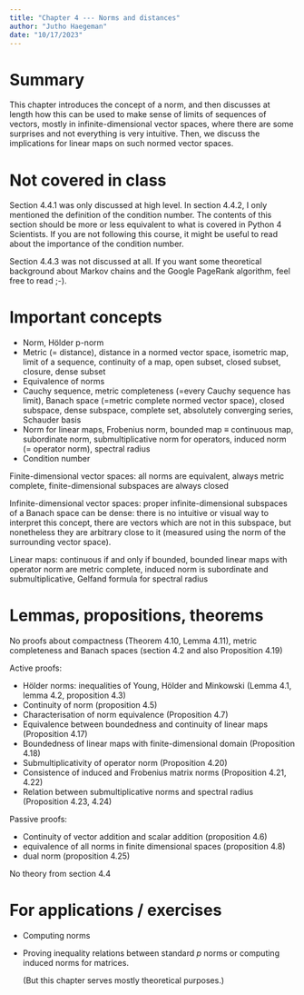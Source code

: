 ```yaml
---
title: "Chapter 4 --- Norms and distances"
author: "Jutho Haegeman"
date: "10/17/2023"
---
```


# Summary

This chapter introduces the concept of a norm, and then discusses at length how this can be used to make sense of limits of sequences of vectors, mostly in infinite-dimensional vector spaces, where there are some surprises and not everything is very intuitive. Then, we discuss the implications for linear maps on such normed vector spaces.

# Not covered in class

Section 4.4.1 was only discussed at high level. In section 4.4.2, I only mentioned the definition of the condition number. The contents of this section should be more or less equivalent to what is covered in Python 4 Scientists. If you are not following this course, it might be useful to read about the importance of the condition number.

Section 4.4.3 was not discussed at all. If you want some theoretical background about Markov chains and the Google PageRank algorithm, feel free to read ;-).

# Important concepts

* Norm, Hölder p-norm
* Metric ($=$ distance), distance in a normed vector space, isometric map, limit of a sequence, continuity of a map, open subset, closed subset, closure, dense subset
* Equivalence of norms
* Cauchy sequence, metric completeness (=every Cauchy sequence has limit), Banach space (=metric complete normed vector space), closed subspace, dense subspace, complete set, absolutely converging series, Schauder basis
* Norm for linear maps, Frobenius norm, bounded map $\equiv$ continuous map, subordinate norm, submultiplicative norm for operators, induced norm ($=$ operator norm), spectral radius
* Condition number

Finite-dimensional vector spaces: all norms are equivalent, always metric complete, finite-dimensional subspaces are always closed

Infinite-dimensional vector spaces: proper infinite-dimensional subspaces of a Banach space can be dense: there is no intuitive or visual way to interpret this concept, there are vectors which are not in this subspace, but nonetheless they are arbitrary close to it (measured using the norm of the surrounding vector space). 

Linear maps: continuous if and only if bounded, bounded linear maps with operator norm are metric complete, induced norm is subordinate and submultiplicative, Gelfand formula for spectral radius


# Lemmas, propositions, theorems

No proofs about compactness (Theorem 4.10, Lemma 4.11), metric completeness and Banach spaces (section 4.2 and also Proposition 4.19)

Active proofs:

- Hölder norms: inequalities of Young, Hölder and Minkowski (Lemma 4.1, lemma 4.2, proposition 4.3)
- Continuity of norm (proposition 4.5)
- Characterisation of norm equivalence (Proposition 4.7)
- Equivalence between boundedness and continuity of linear maps (Proposition 4.17)
- Boundedness of linear maps with finite-dimensional domain (Proposition 4.18)
- Submultiplicativity of operator norm (Proposition 4.20)
- Consistence of induced and Frobenius matrix norms (Proposition 4.21, 4.22)
- Relation between submultiplicative norms and spectral radius (Proposition 4.23, 4.24)

Passive proofs:

- Continuity of vector addition and scalar addition (proposition 4.6)
- equivalence of all norms in finite dimensional spaces (proposition 4.8)
- dual norm (proposition 4.25)

No theory from section 4.4

# For applications / exercises

* Computing norms
* Proving inequality relations between standard $p$ norms or computing induced norms for matrices.

  (But this chapter serves mostly theoretical purposes.)
